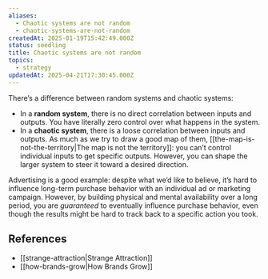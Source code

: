 ```yaml
---
aliases:
  - Chaotic systems are not random
  - chaotic-systems-are-not-random
createdAt: 2025-01-19T15:42:49.000Z
status: seedling
title: Chaotic systems are not random
topics:
  - strategy
updatedAt: 2025-04-21T17:30:45.000Z
---
```

There’s a difference between random systems and chaotic systems:

- In a **random system**, there is no direct correlation between inputs and outputs. You have literally zero control over what happens in the system.
- In a **chaotic system**, there is a loose correlation between inputs and outputs. As much as we try to draw a good map of them, [[the-map-is-not-the-territory|The map is not the territory]]: you can’t control individual inputs to get specific outputs. However, you can shape the larger system to steer it toward a desired direction.

Advertising is a good example: despite what we’d like to believe, it’s hard to influence long-term purchase behavior with an individual ad or marketing campaign. However, by building physical and mental availability over a long period, you are _guaranteed_ to eventually influence purchase behavior, even though the results might be hard to track back to a specific action you took.

## References

- [[strange-attraction|Strange Attraction]]
- [[how-brands-grow|How Brands Grow]]
